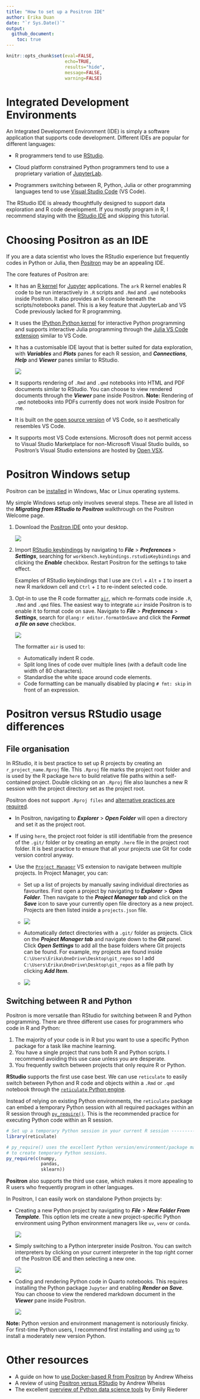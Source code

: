 ```yaml
---
title: "How to set up a Positron IDE"
author: Erika Duan
date: "`r Sys.Date()`"
output:
  github_document:
    toc: true
---
```


```r
knitr::opts_chunk$set(eval=FALSE,
                      echo=TRUE,
                      results="hide",
                      message=FALSE,
                      warning=FALSE)
```


# Integrated Development Environments  

An Integrated Development Environment (IDE) is simply a software application that supports code development. Different IDEs are popular for different languages:  

+ R programmers tend to use [RStudio](https://posit.co/download/rstudio-desktop/).    

+ Cloud platform constrained Python programmers tend to use a proprietary variation of [JupyterLab](https://jupyter.org/).   

+ Programmers switching between R, Python, Julia or other programming languages tend to use [Visual Studio Code](https://code.visualstudio.com/) (VS Code).   

The RStudio IDE is already thoughtfully designed to support data exploration and R code development. If you mostly program in R, I recommend staying with the [RStudio IDE](https://posit.co/download/rstudio-desktop/) and skipping this tutorial.   


# Choosing Positron as an IDE    

If you are a data scientist who loves the RStudio experience but frequently codes in Python or Julia, then [Positron](https://positron.posit.co/start.html) may be an appealing IDE.   

The core features of Positron are:   

+ It has an [R kernel](https://github.com/posit-dev/ark) for [Jupyter](https://docs.jupyter.org/en/latest/what_is_jupyter.html) applications. The `ark` R kernel enables R code to be run interactively in `.R` scripts and `.Rmd` and `.qmd` notebooks inside Positron. It also provides an R console beneath the scripts/notebooks panel. This is a key feature that JupyterLab and VS Code previously lacked for R programming.   

+ It uses the [IPython Python kernel](https://docs.jupyter.org/en/latest/reference/ipython.html) for interactive Python programming and supports interactive Julia programming through the [Julia VS Code extension](https://github.com/julia-vscode/julia-vscode?tab=readme-ov-file) similar to VS Code.   

+ It has a customisable IDE layout that is better suited for data exploration, with ***Variables*** and ***Plots*** panes for each R session, and ***Connections***, ***Help*** and ***Viewer*** panes similar to RStudio.   

  ![](../../figures/s-positron_setup-4_panel_layout.png)   
  
+ It supports rendering of `.Rmd` and `.qmd` notebooks into HTML and PDF documents similar to RStudio. You can choose to view rendered documents through the ***Viewer*** pane inside Positron. **Note:** Rendering of `.qmd` notebooks into PDFs currently does not work inside Positron for me.    

+ It is built on the [open source version](https://github.com/microsoft/vscode) of VS Code, so it aesthetically resembles VS Code.    

+ It supports most VS Code extensions. Microsoft does not permit access to Visual Studio Marketplace for non-Microsoft Visual Studio builds, so Positron's Visual Studio extensions are hosted by [Open VSX](https://open-vsx.org/).   


# Positron Windows setup      

Positron can be [installed](https://positron.posit.co/download.html) in Windows, Mac or Linux operating systems.   

My simple Windows setup only involves several steps. These are all listed in the ***Migrating from RStudio to Positron*** walkthrough on the Positron Welcome page.     

1. Download the [Positron IDE](https://positron.posit.co/download.html) onto your desktop.    

   ![](../../figures/s-positron_setup-migration_walkthrough.png)

2. Import [RStudio keybindings](https://positron.posit.co/rstudio-keybindings.html) by navigating to ***File*** > ***Preferences*** > ***Settings***, searching for `workbench.keybindings.rstudioKeybindings` and clicking the ***Enable*** checkbox. Restart Positron for the settings to take effect.   

   Examples of RStudio keybindings that I use are `Ctrl` + `Alt` + `I` to insert a new R markdown cell and `Ctrl` + `I` to re-indent selected code.      
   
3. Opt-in to use the R code formatter [`air`](https://www.tidyverse.org/blog/2025/02/air/), which re-formats code inside `.R`, `.Rmd` and `.qmd` files. The easiest way to integrate `air` inside Positron is to enable it to format code on save. Navigate to ***File*** > ***Preferences*** > ***Settings***, search for `@lang:r editor.formatOnSave` and click the ***Format a file on save*** checkbox.    

   ![](../../figures/s-positron_setup-air_demo.gif)  
   
   The formatter `air` is used to:   
   
   + Automatically indent R code.  
   + Split long lines of code over multiple lines (with a default code line width of 80 characters).  
   + Standardise the white space around code elements.   
   + Code formatting can be manually disabled by placing `# fmt: skip` in front of an expression.  


# Positron versus RStudio usage differences    

## File organisation    

In RStudio, it is best practice to set up R projects by creating an `r_project_name.Rproj` file. This `.Rproj` file marks the project root folder and is used by the R package `here` to build relative file paths within a self-contained project. Double clicking on an `.Rproj` file also launches a new R session with the project directory set as the project root.     

Positron does not support `.Rproj files` and [alternative practices are required](https://positron.posit.co/rstudio-rproj-file.html).   

+ In Positron, navigating to ***Explorer*** > ***Open Folder*** will open a directory and set it as the project root.   

+ If using `here`, the project root folder is still identifiable from the presence of the `.git/` folder or by creating an empty `.here` file in the project root folder. It is best practice to ensure that all your projects use Git for code version control anyway.       

+ Use the [`Project Manager`](https://open-vsx.org/extension/alefragnani/project-manager) VS extension to navigate between multiple projects. In Project Manager, you can:   

  + Set up a list of projects by manually saving individual directories as favourites. First open a project by navigating to ***Explorer*** > ***Open Folder***. Then navigate to the ***Project Manager tab*** and click on the ***Save*** icon to save your currently open file directory as a new project. Projects are then listed inside a `projects.json` file.   
  
  + ![](../../figures/s-positron_setup-vs_project_manager.png)   
  
  + Automatically detect directories with a `.git/` folder as projects. Click on the ***Project Manager tab*** and navigate down to the ***Git*** panel. Click ***Open Settings*** to add all the base folders where Git projects can be found. For example, my projects are found inside `C:\Users\Erika\OneDrive\Desktop\git_repos` so I add `C:\Users\Erika\OneDrive\Desktop\git_repos` as a file path by clicking ***Add Item***.    
  
  + ![](../../figures/s-positron_setup-vs_project_manager_git_base_folder.png)    
  
## Switching between R and Python   

Positron is more versatile than RStudio for switching between R and Python programming. There are three different use cases for programmers who code in R and Python:   

1. The majority of your code is in R but you want to use a specific Python package for a task like machine learning.       
2. You have a single project that runs both R and Python scripts. I recommend avoiding this use case unless you are desperate.    
3. You frequently switch between projects that only require R or Python.   

**RStudio** supports the first use case best. We can use `reticulate` to easily switch between Python and R code and objects within a `.Rmd` or `.qmd` notebook through the [`reticulate` Python engine](https://rstudio.github.io/reticulate/articles/r_markdown.html).   

Instead of relying on existing Python environments, the `reticulate` package can embed a temporary Python session with all required packages within an R session through  [`py_require()`](https://rstudio.github.io/reticulate/reference/py_require.html). This is the recommended practice for executing Python code within an R session.   

```r
# Set up a temporary Python session in your current R session ------------------
library(reticulate)

# py_require() uses the excellent Python version/environment/package manager uv
# to create temporary Python sessions.    
py_require(c(numpy,
             pandas,
             sklearn))
```

**Positron** also supports the third use case, which makes it more appealing to R users who frequently program in other languages.   

In Positron, I can easily work on standalone Python projects by:   

+ Creating a new Python project by navigating to ***File*** > ***New Folder From Template***. This option lets me create a new project-specific Python environment using Python environment managers like `uv`, `venv` or `conda`.  

  ![](../../figures/s-positron_setup-new_python_project.png)  

+ Simply switching to a Python interpreter inside Positron. You can switch interpreters by clicking on your current interpreter in the top right corner of the Positron IDE and then selecting a new one.   

  ![](../../figures/s-positron_setup-select_python_interpreter.png)  

+ Coding and rendering Python code in Quarto notebooks. This requires installing the Python package `Jupyter` and enabling ***Render on Save***. You can choose to view the rendered markdown document in the ***Viewer*** pane inside Positron.    

  ![](../../figures/s-positron_setup-quarto_notebooks_for_python.png)  

**Note:** Python version and environment management is notoriously finicky. For first-time Python users, I recommend first installing and using [`uv`](https://github.com/astral-sh/uv) to install a moderately new version Python.   


# Other resources   

+ A guide on how to [use Docker-based R from Positron](https://www.andrewheiss.com/blog/2024/07/08/fun-with-positron/) by Andrew Wheiss       
+ A review of using [Positron versus RStudio](https://www.andrewheiss.com/blog/2024/07/08/fun-with-positron/) by Andrew Wheiss       
+ The excellent [overview of Python data science tools](https://www.emilyriederer.com/post/py-rgo-2025/) by Emily Riederer   

